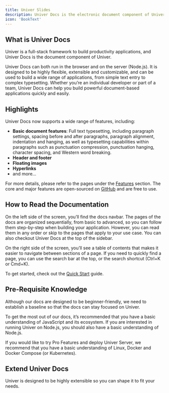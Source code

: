 ```yaml
---
title: Univer Slides
description: Univer Docs is the electronic document component of Univer, supporting both browser and Node.js, with flexible, extensible, and customizable features.
icon: 'BookText'
---
```


## What is Univer Docs

Univer is a full-stack framework to build productivity applications, and Univer Docs is the document component of Univer.

Univer Docs can both run in the browser and on the server (Node.js). It is designed to be highly flexible, extensible and customizable, and can be used to build a wide range of applications, from simple text entry to complex typesetting. Whether you’re an individual developer or part of a team, Univer Docs can help you build powerful document-based applications quickly and easily.

## Highlights

Univer Docs now supports a wide range of features, including:

- **Basic document features**: Full text typesetting, including paragraph settings, spacing before and after paragraphs, paragraph alignment, indentation and hanging, as well as typesetting capabilities within paragraphs such as punctuation compression, punctuation hanging, character spacing, and Western word breaking.
- **Header and footer**
- **Floating images**
- **Hyperlinks**
- and more...

For more details, please refer to the pages under the [Features](/guides/docs/features/core) section. The core and major features are open-sourced on [GitHub](https://github.com/dream-num/univer) and are free to use.

## How to Read the Documentation

On the left side of the screen, you’ll find the docs navbar. The pages of the docs are organized sequentially, from basic to advanced, so you can follow them step-by-step when building your application. However, you can read them in any order or skip to the pages that apply to your use case. You can also checkout Univer Docs at the top of the sidebar.

On the right side of the screen, you’ll see a table of contents that makes it easier to navigate between sections of a page. If you need to quickly find a page, you can use the search bar at the top, or the search shortcut (Ctrl+K or Cmd+K).

To get started, check out the [Quick Start](/en-US/guides/docs/getting-started/quickstart) guide.

## Pre-Requisite Knowledge

Although our docs are designed to be beginner-friendly, we need to establish a baseline so that the docs can stay focused on Univer.

To get the most out of our docs, it’s recommended that you have a basic understanding of JavaScript and its ecosystem.
If you are interested in running Univer on Node.js, you should also have a basic understanding of Node.js.

If you would like to try Pro Features and deploy Univer Server, we recommend that you have a basic understanding of Linux, Docker and Docker Compose (or Kubernetes).

## Extend Univer Docs

Univer is designed to be highly extensible so you can shape it to fit your needs.

<Cards>
  <Card
    title="Quickstart"
    href="/en-US/guides/docs/getting-started/quickstart"
  />

  <Card
    title="Run on Node.js"
    href="/en-US/guides/docs/getting-started/integrations/node"
  />

  <Card
    title="Integrate Pro Features"
    href="/en-US/guides/docs/pro-features/introduction"
  />

  <Card
    title="Features"
    href="/en-US/guides/docs/features/core"
  />
</Cards>
